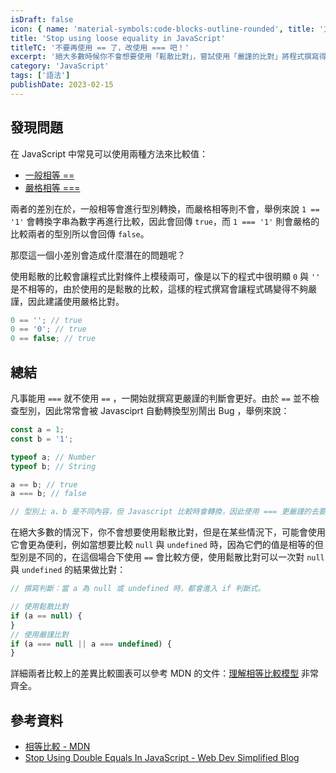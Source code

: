 ```yaml
---
isDraft: false
icon: { name: 'material-symbols:code-blocks-outline-rounded', title: '方框上有代碼的符號' }
title: 'Stop using loose equality in JavaScript'
titleTC: '不要再使用 == 了，改使用 === 吧！'
excerpt: '絕大多數時候你不會想要使用「鬆散比對」，嘗試使用「嚴謹的比對」將程式撰寫得嚴謹精確一些。'
category: 'JavaScript'
tags: ['語法']
publishDate: 2023-02-15
---
```


## 發現問題

在 JavaScript 中常見可以使用兩種方法來比較值：

- [一般相等 ==](https://developer.mozilla.org/en-US/docs/Web/JavaScript/Reference/Operators/Equality)
- [嚴格相等 ===](https://developer.mozilla.org/zh-CN/docs/Web/JavaScript/Reference/Operators/Strict_equality)

兩者的差別在於，一般相等會進行型別轉換，而嚴格相等則不會，舉例來說 `1 == '1'` 會轉換字串為數字再進行比較，因此會回傳 `true`，而 `1 === '1'` 則會嚴格的比較兩者的型別所以會回傳 `false`。

那麼這一個小差別會造成什麼潛在的問題呢？

使用鬆散的比較會讓程式比對條件上模稜兩可，像是以下的程式中很明顯 `0` 與 `''` 是不相等的，由於使用的是鬆散的比較，這樣的程式撰寫會讓程式碼變得不夠嚴謹，因此建議使用嚴格比對。

```javascript
0 == ''; // true
0 == '0'; // true
0 == false; // true
```

## 總結

凡事能用 `===` 就不使用 `==` ，一開始就撰寫更嚴謹的判斷會更好。由於 `==` 並不檢查型別，因此常常會被 Javasciprt 自動轉換型別鬧出 Bug ，舉例來說：

```jsx
const a = 1;
const b = '1';

typeof a; // Number
typeof b; // String

a == b; // true
a === b; // false

// 型別上 a、b 是不同內容，但 Javascript 比較時會轉換，因此使用 === 更嚴謹的去要求比較「型別要一樣」。
```

在絕大多數的情況下，你不會想要使用鬆散比對，但是在某些情況下，可能會使用它會更為便利，例如當想要比較 `null` 與 `undefined` 時，因為它們的值是相等的但型別是不同的，在這個場合下使用 `==` 會比較方便，使用鬆散比對可以一次對 `null` 與 `undefined` 的結果做比對：

```javascript
// 撰寫判斷：當 a 為 null 或 undefined 時，都會進入 if 判斷式。

// 使用鬆散比對
if (a == null) {
}
// 使用嚴謹比對
if (a === null || a === undefined) {
}
```

詳細兩者比較上的差異比較圖表可以參考 MDN 的文件：[理解相等比較模型](https://developer.mozilla.org/zh-TW/docs/Web/JavaScript/Equality_comparisons_and_sameness#%E7%90%86%E8%A7%A3%E7%9B%B8%E7%AD%89%E6%AF%94%E8%BC%83%E6%A8%A1%E5%9E%8B) 非常齊全。

## 參考資料

- [相等比較 - MDN](https://developer.mozilla.org/zh-TW/docs/Web/JavaScript/Equality_comparisons_and_sameness)
- [Stop Using Double Equals In JavaScript - Web Dev Simplified Blog](https://blog.webdevsimplified.com/2020-08/==-vs-===/)
